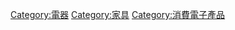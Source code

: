 {{電子學}}
{{catmore}}
{{Commonscat|Household appliances}}

[[Category:電器|Category:電器]]
[[Category:家具|Category:家具]]
[[Category:消費電子產品|Category:消費電子產品]]